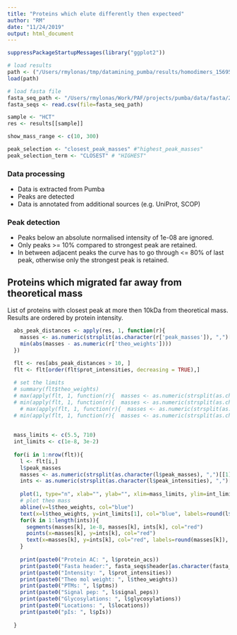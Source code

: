 ```yaml
---
title: "Proteins which elute differently then expecteed"
author: "RM"
date: "11/24/2019"
output: html_document
---
```


```r
suppressPackageStartupMessages(library("ggplot2"))

# load results
path <- ("/Users/rmylonas/tmp/datamining_pumba/results/homodimers_1569571862.15343.RData")
load(path)

# load fasta file
fasta_seq_path <- "/Users/rmylonas/Work/PAF/projects/pumba/data/fasta/20170609_UP000005640_9606_with_headers.csv"
fasta_seqs <- read.csv(file=fasta_seq_path)

sample <- "HCT"
res <- results[[sample]]

show_mass_range <- c(10, 300)

peak_selection <- "closest_peak_masses" #"highest_peak_masses"
peak_selection_term <- "CLOSEST" # "HIGHEST"
```

### Data processing
- Data is extracted from Pumba
- Peaks are detected
- Data is annotated from additional sources (e.g. UniProt, SCOP)

### Peak detection
- Peaks below an absolute normalised intensity of 1e-08 are ignored.
- Only peaks >= 10% compared to strongest peak are retained.
- In between adjacent peaks the curve has to go through <= 80% of last peak, otherwise only the strongest peak is retained.  

## Proteins which migrated far away from theoretical mass
List of proteins with closest peak at more then 10kDa from theoretical mass.
Results are ordered by protein intensity.

```r
  abs_peak_distances <- apply(res, 1, function(r){
    masses <- as.numeric(strsplit(as.character(r['peak_masses']), ",")[[1]])
    min(abs(masses - as.numeric(r['theo_weights'])))
  })

  flt <- res[abs_peak_distances > 10, ]
  flt <- flt[order(flt$prot_intensities, decreasing = TRUE),]
  
  # set the limits
  # summary(flt$theo_weights)
  # max(apply(flt, 1, function(r){  masses <- as.numeric(strsplit(as.character(r['peak_masses']), ",")[[1]]);  max(masses)}))
  # min(apply(flt, 1, function(r){  masses <- as.numeric(strsplit(as.character(r['peak_masses']), ",")[[1]]);  min(masses)}))
    # max(apply(flt, 1, function(r){  masses <- as.numeric(strsplit(as.character(r['peak_intensities']), ",")[[1]]);  max(masses)}))
  # min(apply(flt, 1, function(r){  masses <- as.numeric(strsplit(as.character(r['peak_intensities']), ",")[[1]]);  min(masses)}))
  
  
  mass_limits <- c(5.5, 710)
  int_limits <- c(1e-8, 3e-2)
  
  for(i in 1:nrow(flt)){
    l <- flt[i,]
    l$peak_masses
    masses <- as.numeric(strsplit(as.character(l$peak_masses), ",")[[1]])
    ints <- as.numeric(strsplit(as.character(l$peak_intensities), ",")[[1]])
    
    plot(1, type="n", xlab="", ylab="", xlim=mass_limits, ylim=int_limits, main=l$protein_acs, log="xy")
    # plot theo mass
    abline(v=l$theo_weights, col="blue")
    text(x=l$theo_weights, y=int_limits[1], col="blue", labels=round(l$theo_weights), adj=c(0.01,1))
    for(k in 1:length(ints)){
      segments(masses[k], 1e-8, masses[k], ints[k], col="red")
      points(x=masses[k], y=ints[k], col="red")
      text(x=masses[k], y=ints[k], col="red", labels=round(masses[k]), adj=c(0.01,0.01))
    }
    
    print(paste0("Protein AC: ", l$protein_acs))
    print(paste0("Fasta header:", fasta_seqs$header[as.character(fasta_seqs$ac) == as.character(l$protein_acs)]))
    print(paste0("Intensity: ", l$prot_intensities))
    print(paste0("Theo mol weight: ", l$theo_weights))
    print(paste0("PTMs: ", l$ptms))
    print(paste0("Signal pep: ", l$signal_peps))
    print(paste0("Glycosylations: ", l$glycosylations))
    print(paste0("Locations: ", l$locations))
    print(paste0("pIs: ", l$pIs))
    
  }

```



